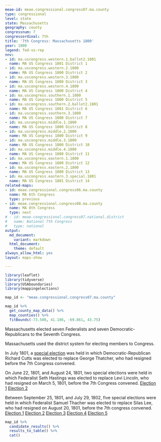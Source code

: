 ```yaml
---
meae-id: meae.congressional.congress07.ma.county
type: congressional
level: state
state: Massachusetts
geography: county
congressnum: 7
congressordinal: 7th
title: '7th Congress: Massachusetts 1800'
year: 1800
legend: fed-vs-rep
nnv:
- id: ma.uscongress.western.1.ballot2.1801
  name: MA US Congress 1801 District 1
- id: ma.uscongress.western.2.1800
  name: MA US Congress 1800 District 2
- id: ma.uscongress.western.3.1800
  name: MA US Congress 1800 District 3
- id: ma.uscongress.western.4.1800
  name: MA US Congress 1800 District 4
- id: ma.uscongress.southern.1.1800
  name: MA US Congress 1800 District 5
- id: ma.uscongress.southern.2.ballot2.1801
  name: MA US Congress 1801 District 6
- id: ma.uscongress.southern.3.1800
  name: MA US Congress 1800 District 7
- id: ma.uscongress.middle.1.1800
  name: MA US Congress 1800 District 8
- id: ma.uscongress.middle.2.1800
  name: MA US Congress 1800 District 9
- id: ma.uscongress.middle.3.1800
  name: MA US Congress 1800 District 10
- id: ma.uscongress.middle.4.1800
  name: MA US Congress 1800 District 11
- id: ma.uscongress.eastern.1.1800
  name: MA US Congress 1800 District 12
- id: ma.uscongress.eastern.2.1800
  name: MA US Congress 1800 District 13
- id: ma.uscongress.eastern.3.special.1801
  name: MA US Congress 1801 District 14
related-maps:
- id: meae.congressional.congress06.ma.county
  name: MA 6th Congress
  type: previous
- id: meae.congressional.congress08.ma.county
  name: MA 8th Congress
  type: next
# - id: meae.congressional.congress07.national.district
#   name: National 7th Congress
#   type: national
output:
  md_document:
    variant: markdown
  html_document:
    theme: default
always_allow_html: yes
layout: maps-show

---
```


```r
library(leaflet)
library(tidyverse)
library(USAboundaries)
library(mappingelections)

map_id <- "meae.congressional.congress07.ma.county"
```

<div class="map">

```r
map_id %>%
  get_county_map_data() %>%
  map_counties() %>% 
  fitBounds(-73.508, 41.186, -69.861, 43.75)
```

</div>

Massachusetts elected seven Federalists and seven Democratic-Republicans to the Seventh Congress.

Massachusetts used the district system for electing members to Congress.

In July 1801, a [special election](https://elections.lib.tufts.edu/catalog/tufts:ma.uscongress.eastern.3.special.1801) was held in which Democratic-Republican Richard Cutts was elected to replace George Thatcher, who had resigned before the 7th Congress convened.

On June 22, 1801, and August 24, 1801, two special elections were held in which Federalist Seth Hastings was elected to replace Levi Lincoln, who had resigned on March 5, 1801, before the 7th Congress convened.
[Election 1](https://elections.lib.tufts.edu/catalog/tufts:ma.uscongress.western.4.special.1801)
[Election 2](https://elections.lib.tufts.edu/catalog/tufts:ma.uscongress.western.4.special.ballot2.1801)

Between September 25, 1801, and July 29, 1802, five special elections were held in which Federalist Samuel Thacher was elected to replace Silas Lee, who had resigned on August 20, 1801, before the 7th congress convened.
[Election 1](https://elections.lib.tufts.edu/catalog/tufts:ma.uscongress.eastern.1.special.1801)
[Election 2](https://elections.lib.tufts.edu/catalog/tufts:ma.uscongress.eastern.1.special.ballot2.1801)
[Election 3](https://elections.lib.tufts.edu/catalog/tufts:ma.uscongress.eastern.1.special.ballot3.1802)
[Election 4](https://elections.lib.tufts.edu/catalog/tufts:ma.uscongress.eastern.1.special.ballot4.1802)
[Election 5](https://elections.lib.tufts.edu/catalog/tufts:ma.uscongress.eastern.1.special.ballot5.1802)

<div class="results-table">

```r
map_id %>%
  candidate_results() %>%
  results_to_table() %>%
  cat()
```

</div>
